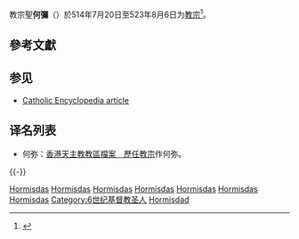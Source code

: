 {{expand|time=2018-10-17T06:11:05+00:00}}
{{NoteTA
|1=zh-hant:西瑪克; zh-hans:西玛克; zh-hk:辛瑪;
}}
{{Infobox Christian leader
|type = Pope
| honorific-prefix = 教宗
|name=聖何弥<br>Sanctus Hormisdas PP.
|image=[[File:Pope_Hormisdas.jpg|250px]]
|title = [[羅馬主教|羅馬主教]]
|birth_name=Hormisdas
|term_start=514年7月20日
|term_end=523年8月6日（在位{{Age in years and days|514|07|20|523|08|06|age=no}}）
|predecessor=[[教宗西玛克|教宗辛瑪]]
|successor=[[教宗若望一世|教宗若望一世]]
|birth_date=（日期不詳）
|birthplace=[[意大利|意大利]][[Campagna_di_Roma|Campagna di Roma]][[弗罗西诺内|弗罗西诺内]]
|dead=dead
|death_date=523年
|deathplace=（地點不詳）
}}

{{infobox popestyles
|dipstyle = 教宗閣下
|offstyle = 教宗閣下
|relstyle = 聖父
|deathstyle = [[基督教聖人|聖人]]
}}

教宗聖'''何彌'''（{{lang-la|Sanctus Hormisdas PP.}}）於514年7月20日至523年8月6日为[[教宗|教宗]]<ref>{{cite web |title=Pontiffs |url=https://w2.vatican.va/content/vatican/en/holy-father.html |publisher=The Holy See |accessdate=2019-05-07 |archiveurl=https://web.archive.org/web/20190507180250/https://w2.vatican.va/content/vatican/en/holy-father.html |archivedate=2019-05-07 |language=en}}</ref>。

==參考文獻==
{{reflist}}

== 参见 ==
* [http://www.newadvent.org/cathen/07470a.htm Catholic Encyclopedia article] {{WebCite|url=https://www.webcitation.org/68byde0Un?url=http://www.newadvent.org/cathen/07470a.htm |date=20120622131152 |dateformat=iso }}

== 译名列表 ==
* 何弥：[https://web.archive.org/web/20051023073732/http://archives.catholic.org.hk/popes/index.htm 香港天主教教區檔案　歷任教宗]作何弥。

{{-}}
{{教宗|[[教宗西玛克|教宗辛瑪]]|[[教宗若望一世|教宗若望一世]]|514年7月20日－523年8月6日}}
{{Popes}}
{{Catholicism}} 

{{天主教聖人}}
{{Authority control}}
[[Category:523年逝世|Hormisdas]]
[[Category:弗罗西诺内省人|Hormisdas]]
[[Category:教宗|Hormisdas]]
[[Category:義大利出生的教宗|Hormisdas]]
[[Category:東正教聖人|Hormisdas]]
[[Category:天主教圣人|Hormisdas]]
[[Category:教宗圣人|Hormisdas]]
[[Category:6世纪基督教圣人|Category:6世纪基督教圣人]]
[[Category:6世纪总主教|Hormisdad]]